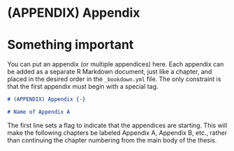 # (APPENDIX) Appendix {-}

# Something important

You can put an appendix (or multiple appendices) here. Each appendix can be added as a separate R Markdown document, just like a chapter, and placed in the desired order in the `_bookdown.yml` file. The only constraint is that the first appendix must begin with a special tag.

```markdown
# (APPENDIX) Appendix {-}

# Name of Appendix A
```

The first line sets a flag to indicate that the appendices are starting. This will make the following chapters be labeled Appendix A, Appendix B, etc., rather than continuing the chapter numbering from the main body of the thesis.
